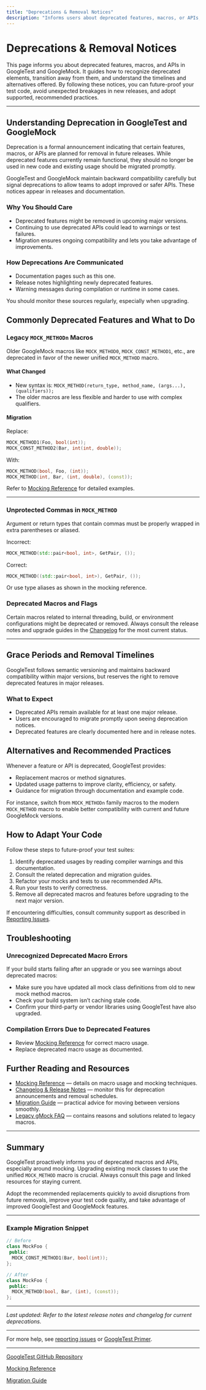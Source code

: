 ```yaml
---
title: "Deprecations & Removal Notices"
description: "Informs users about deprecated features, macros, or APIs, offering alternatives and grace period information. Guides teams to future-proof usage and adopt recommended practices."
---
```


# Deprecations & Removal Notices

This page informs you about deprecated features, macros, and APIs in GoogleTest and GoogleMock. It guides how to recognize deprecated elements, transition away from them, and understand the timelines and alternatives offered. By following these notices, you can future-proof your test code, avoid unexpected breakages in new releases, and adopt supported, recommended practices.

---

## Understanding Deprecation in GoogleTest and GoogleMock

Deprecation is a formal announcement indicating that certain features, macros, or APIs are planned for removal in future releases. While deprecated features currently remain functional, they should no longer be used in new code and existing usage should be migrated promptly.

GoogleTest and GoogleMock maintain backward compatibility carefully but signal deprecations to allow teams to adopt improved or safer APIs. These notices appear in releases and documentation.

### Why You Should Care

- Deprecated features might be removed in upcoming major versions.
- Continuing to use deprecated APIs could lead to warnings or test failures.
- Migration ensures ongoing compatibility and lets you take advantage of improvements.

### How Deprecations Are Communicated

- Documentation pages such as this one.
- Release notes highlighting newly deprecated features.
- Warning messages during compilation or runtime in some cases.

You should monitor these sources regularly, especially when upgrading.

## Commonly Deprecated Features and What to Do

### Legacy `MOCK_METHODn` Macros

Older GoogleMock macros like `MOCK_METHOD0`, `MOCK_CONST_METHOD1`, etc., are deprecated in favor of the newer unified `MOCK_METHOD` macro.

#### What Changed

- New syntax is: `MOCK_METHOD(return_type, method_name, (args...), (qualifiers));`
- The older macros are less flexible and harder to use with complex qualifiers.

#### Migration

Replace: 

```cpp
MOCK_METHOD1(Foo, bool(int));
MOCK_CONST_METHOD2(Bar, int(int, double));
```

With:

```cpp
MOCK_METHOD(bool, Foo, (int));
MOCK_METHOD(int, Bar, (int, double), (const));
```

Refer to [Mocking Reference](https://github.com/google/googletest/blob/main/docs/reference/mocking.md#MOCK_METHOD) for detailed examples.

---

### Unprotected Commas in `MOCK_METHOD`

Argument or return types that contain commas must be properly wrapped in extra parentheses or aliased.

Incorrect:

```cpp
MOCK_METHOD(std::pair<bool, int>, GetPair, ());
```

Correct:

```cpp
MOCK_METHOD((std::pair<bool, int>), GetPair, ());
```

Or use type aliases as shown in the mocking reference.

### Deprecated Macros and Flags

Certain macros related to internal threading, build, or environment configurations might be deprecated or removed. Always consult the release notes and upgrade guides in the [Changelog](https://github.com/google/googletest/blob/main/CHANGELOG.md) for the most current status.

---

## Grace Periods and Removal Timelines

GoogleTest follows semantic versioning and maintains backward compatibility within major versions, but reserves the right to remove deprecated features in major releases.

### What to Expect

- Deprecated APIs remain available for at least one major release.
- Users are encouraged to migrate promptly upon seeing deprecation notices.
- Deprecated features are clearly documented here and in release notes.

## Alternatives and Recommended Practices

Whenever a feature or API is deprecated, GoogleTest provides:

- Replacement macros or method signatures.
- Updated usage patterns to improve clarity, efficiency, or safety.
- Guidance for migration through documentation and example code.

For instance, switch from `MOCK_METHODn` family macros to the modern `MOCK_METHOD` macro to enable better compatibility with current and future GoogleMock versions.

## How to Adapt Your Code

Follow these steps to future-proof your test suites:

1. Identify deprecated usages by reading compiler warnings and this documentation.
2. Consult the related deprecation and migration guides.
3. Refactor your mocks and tests to use recommended APIs.
4. Run your tests to verify correctness.
5. Remove all deprecated macros and features before upgrading to the next major version.

If encountering difficulties, consult community support as described in [Reporting Issues](https://github.com/google/googletest/blob/main/docs/faq/community-support/reporting-issues.mdx).

## Troubleshooting

### Unrecognized Deprecated Macro Errors

If your build starts failing after an upgrade or you see warnings about deprecated macros:

- Make sure you have updated all mock class definitions from old to new mock method macros.
- Check your build system isn’t caching stale code.
- Confirm your third-party or vendor libraries using GoogleTest have also upgraded.

### Compilation Errors Due to Deprecated Features

- Review [Mocking Reference](https://github.com/google/googletest/blob/main/docs/reference/mocking.md) for correct macro usage.
- Replace deprecated macro usage as documented.

## Further Reading and Resources

- [Mocking Reference](https://github.com/google/googletest/blob/main/docs/reference/mocking.md) — details on macro usage and mocking techniques.
- [Changelog & Release Notes](https://github.com/google/googletest/blob/main/Changelog.md) — monitor this for deprecation announcements and removal schedules.
- [Migration Guide](https://github.com/google/googletest/blob/main/docs/guides/integration-and-scenarios/migration-guide.mdx) — practical advice for moving between versions smoothly.
- [Legacy gMock FAQ](https://github.com/google/googletest/blob/main/docs/gmock_faq.md) — contains reasons and solutions related to legacy macros.

---

## Summary

GoogleTest proactively informs you of deprecated macros and APIs, especially around mocking. Upgrading existing mock classes to use the unified `MOCK_METHOD` macro is crucial. Always consult this page and linked resources for staying current.

Adopt the recommended replacements quickly to avoid disruptions from future removals, improve your test code quality, and take advantage of improved GoogleTest and GoogleMock features.

---

### Example Migration Snippet

```cpp
// Before
class MockFoo {
 public:
  MOCK_CONST_METHOD1(Bar, bool(int));
};

// After
class MockFoo {
 public:
  MOCK_METHOD(bool, Bar, (int), (const));
};
```

---

_Last updated: Refer to the latest release notes and changelog for current deprecations._

---

For more help, see [reporting issues](https://github.com/google/googletest/blob/main/docs/faq/community-support/reporting-issues.mdx) or [GoogleTest Primer](https://github.com/google/googletest/blob/main/docs/overview/introduction-and-value/product-overview.mdx).

---

[GoogleTest GitHub Repository](https://github.com/google/googletest)

[Mocking Reference](https://github.com/google/googletest/blob/main/docs/reference/mocking.md)

[Migration Guide](https://github.com/google/googletest/blob/main/docs/guides/integration-and-scenarios/migration-guide.mdx)


